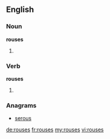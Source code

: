 ==English==

===Noun===
'''rouses'''

# {{plural of|rouse}}

===Verb===
'''rouses'''

# {{third-person singular of|rouse}}

===Anagrams===
* [[serous#English|serous]]

[[de:rouses]]
[[fr:rouses]]
[[my:rouses]]
[[vi:rouses]]